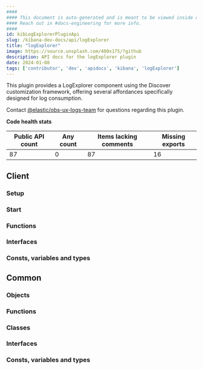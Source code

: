 ```yaml
---
####
#### This document is auto-generated and is meant to be viewed inside our experimental, new docs system.
#### Reach out in #docs-engineering for more info.
####
id: kibLogExplorerPluginApi
slug: /kibana-dev-docs/api/logExplorer
title: "logExplorer"
image: https://source.unsplash.com/400x175/?github
description: API docs for the logExplorer plugin
date: 2024-01-08
tags: ['contributor', 'dev', 'apidocs', 'kibana', 'logExplorer']
---
```


This plugin provides a LogExplorer component using the Discover customization framework, offering several affordances specifically designed for log consumption.

Contact [@elastic/obs-ux-logs-team](https://github.com/orgs/elastic/teams/obs-ux-logs-team) for questions regarding this plugin.

**Code health stats**

| Public API count  | Any count | Items lacking comments | Missing exports |
|-------------------|-----------|------------------------|-----------------|
| 87 | 0 | 87 | 16 |

## Client

### Setup
<DocDefinitionList data={[logExplorerObj.client.setup]}/>

### Start
<DocDefinitionList data={[logExplorerObj.client.start]}/>

### Functions
<DocDefinitionList data={logExplorerObj.client.functions}/>

### Interfaces
<DocDefinitionList data={logExplorerObj.client.interfaces}/>

### Consts, variables and types
<DocDefinitionList data={logExplorerObj.client.misc}/>

## Common

### Objects
<DocDefinitionList data={logExplorerObj.common.objects}/>

### Functions
<DocDefinitionList data={logExplorerObj.common.functions}/>

### Classes
<DocDefinitionList data={logExplorerObj.common.classes}/>

### Interfaces
<DocDefinitionList data={logExplorerObj.common.interfaces}/>

### Consts, variables and types
<DocDefinitionList data={logExplorerObj.common.misc}/>

